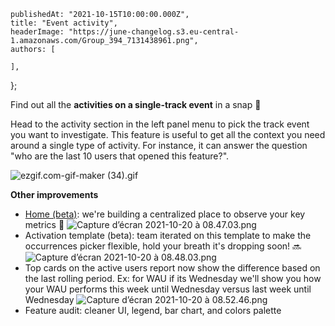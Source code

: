 
	publishedAt: "2021-10-15T10:00:00.000Z",
	title: "Event activity",
	headerImage: "https://june-changelog.s3.eu-central-1.amazonaws.com/Group_394_7131438961.png",
	authors: [

    ],

};

Find out all the **activities on a single-track event** in a snap 👀

Head to the activity section in the left panel menu to pick the track event you want to investigate. This feature is useful to get all the context you need around a single type of activity. For instance, it can answer the question "who are the last 10 users that opened this feature?".

![ezgif.com-gif-maker (34).gif](https://june-changelog.s3.eu-central-1.amazonaws.com/ezgif_com_gif_maker_34_c4d6926998.gif)

**Other improvements**

- [Home (beta)](https://app.june.so/a/gotomyworkspace/home): we're building a centralized place to observe your key metrics 🎉
  ![Capture d’écran 2021-10-20 à 08.47.03.png](https://june-changelog.s3.eu-central-1.amazonaws.com/Capture_d_ecran_2021_10_20_a_08_47_03_d6f7378ea1.png)
- Activation template (beta): team iterated on this template to make the occurrences picker flexible, hold your breath it's dropping soon! 🔜
  ![Capture d’écran 2021-10-20 à 08.48.03.png](https://june-changelog.s3.eu-central-1.amazonaws.com/Capture_d_ecran_2021_10_20_a_08_48_03_2a7c2b06d9.png)
- Top cards on the active users report now show the difference based on the last rolling period. Ex: for WAU if its Wednesday we'll show you how your WAU performs this week until Wednesday versus last week until Wednesday
  ![Capture d’écran 2021-10-20 à 08.52.46.png](https://june-changelog.s3.eu-central-1.amazonaws.com/Capture_d_ecran_2021_10_20_a_08_52_46_de44affe55.png)
- Feature audit: cleaner UI, legend, bar chart, and colors palette

